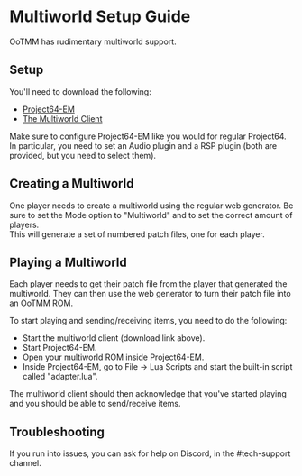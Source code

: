 # Multiworld Setup Guide

OoTMM has rudimentary multiworld support.

## Setup

You'll need to download the following:

 * [Project64-EM](https://github.com/OoTMM/Project64-EM/releases/latest)
 * [The Multiworld Client](https://github.com/OoTMM/multi-client/releases/latest)

Make sure to configure Project64-EM like you would for regular Project64.  
In particular, you need to set an Audio plugin and a RSP plugin (both are provided, but you need to select them).

## Creating a Multiworld

One player needs to create a multiworld using the regular web generator. Be sure to set the Mode option to "Multiworld" and to set the correct amount of players.  
This will generate a set of numbered patch files, one for each player.

## Playing a Multiworld

Each player needs to get their patch file from the player that generated the multiworld. They can then use the web generator to turn their patch file into an OoTMM ROM.  

To start playing and sending/receiving items, you need to do the following:

 * Start the multiworld client (download link above).
 * Start Project64-EM.
 * Open your multiworld ROM inside Project64-EM.
 * Inside Project64-EM, go to File -> Lua Scripts and start the built-in script called "adapter.lua".

The multiworld client should then acknowledge that you've started playing and you should be able to send/receive items.

## Troubleshooting

If you run into issues, you can ask for help on Discord, in the #tech-support channel.
